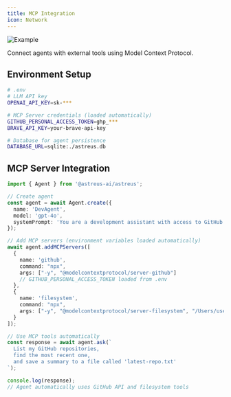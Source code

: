 ```yaml
---
title: MCP Integration
icon: Network
---
```


![Example](/docs/example.webp)

Connect agents with external tools using Model Context Protocol.

## Environment Setup

```bash
# .env
# LLM API key
OPENAI_API_KEY=sk-***

# MCP Server credentials (loaded automatically)
GITHUB_PERSONAL_ACCESS_TOKEN=ghp_***
BRAVE_API_KEY=your-brave-api-key

# Database for agent persistence  
DATABASE_URL=sqlite:./astreus.db
```

## MCP Server Integration

```typescript
import { Agent } from '@astreus-ai/astreus';

// Create agent
const agent = await Agent.create({
  name: 'DevAgent',
  model: 'gpt-4o',
  systemPrompt: 'You are a development assistant with access to GitHub and filesystem.'
});

// Add MCP servers (environment variables loaded automatically)
await agent.addMCPServers([
  {
    name: 'github',
    command: "npx",
    args: ["-y", "@modelcontextprotocol/server-github"]
    // GITHUB_PERSONAL_ACCESS_TOKEN loaded from .env
  },
  {
    name: 'filesystem',
    command: "npx", 
    args: ["-y", "@modelcontextprotocol/server-filesystem", "/Users/username/Documents"]
  }
]);

// Use MCP tools automatically
const response = await agent.ask(`
  List my GitHub repositories, 
  find the most recent one,
  and save a summary to a file called 'latest-repo.txt'
`);

console.log(response);
// Agent automatically uses GitHub API and filesystem tools
```

